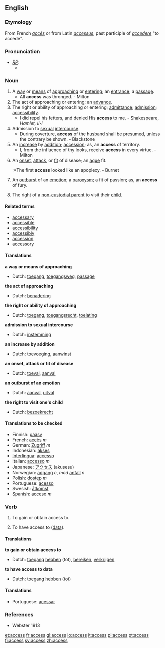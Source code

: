 ==English==

{{rank|ordinary|forms|complete|949|access|ways|grave|serious}}


===Etymology===
From French ''[[accès]]'' or from Latin ''[[accessus]]'', past participle of ''[[accedere]]'' "to accede".

===Pronunciation===
* ''[[RP]]:''
** {{IPA|/ˈækses/}}

===Noun===
{{en-noun-reg-es}}
# A [[way]] or [[means]] of [[approach]]ing or [[enter]]ing; an [[entrance]]; a [[passage]].
#* All '''access''' was thronged. - Milton
# The act of approaching or entering; an [[advance]].
# The right or ability of approaching or entering; [[admittance]]; [[admission]]; [[accessibility]].
#* I did repel his fetters, and denied His '''access''' to me. - Shakespeare, ''Hamlet, II-i''
# Admission to [[sexual]] [[intercourse]].
#* During coverture, '''access''' of the husband shall be presumed, unless the contrary be shown. - Blackstone
# An [[increase]] by [[addition]]; [[accession]]; as, an '''access''' of territory.
#* I, from the influence of thy looks, receive '''access''' in every virtue. - Milton
# An [[onset]], [[attack]], or [[fit]] of disease; an [[ague]] fit.
#:*The first '''access''' looked like an apoplexy. - Burnet
# An [[outburst]] of an [[emotion]]; a [[paroxysm]]; a fit of passion; as, an '''access''' of fury.
# {{law}} The right of a [[non-custodial parent]] to visit their [[child]].

====Related terms====
* [[accessary]]
* [[accessible]]
* [[accessibility]]
* [[accessibly]]
* [[accession]]
* [[accessory]]

====Translations====
'''a way or means of approaching'''
{{top}}
* Dutch: [[toegang]], [[toegangsweg]], [[passage]]
{{mid}}
{{bottom}}

'''the act of approaching'''
{{top}}
* Dutch: [[benadering]]
{{mid}}
{{bottom}}

'''the right or ability of approaching'''
{{top}}
* Dutch: [[toegang]], [[toegangsrecht]], [[toelating]]
{{mid}}
{{bottom}}

'''admission to sexual intercourse'''
{{top}}
* Dutch: [[instemming]]
{{mid}}
{{bottom}}

'''an increase by addition'''
{{top}}
* Dutch: [[toevoeging]], [[aanwinst]]
{{mid}}
{{bottom}}

'''an onset, attack or fit of disease'''
{{top}}
* Dutch: [[toeval]], [[aanval]]
{{mid}}
{{bottom}}

'''an outburst of an emotion'''
{{top}}
* Dutch: [[aanval]], [[uitval]]
{{mid}}
{{bottom}}

'''the right to visit one's child'''
{{top}}
* Dutch: [[bezoekrecht]] {{n}}
{{mid}}
{{bottom}}

====Translations to be checked====
{{checktrans}}
*Finnish: [[pääsy]]
*French: [[accès]] ''m''
*German: [[Zugriff]] ''m''
*Indonesian: [[akses]]
*[[Interlingua]]: [[accesso]]
*Italian: [[accesso]] ''m''
*Japanese: [[アクセス]] (akusesu)
*Norwegian: [[adgang]] ''c'', ''med'' [[anfall]] ''n''
*Polish: [[dostęp]] ''m''
*Portuguese: [[acesso]]
*Swesish: [[åtkomst]]
*Spanish: [[acceso]] ''m''

===Verb===
{{en-infl-reg-sibilant|access||}}
# {{transitive}} To gain or obtain access to.
# {{transitive}} {{computing}} To have access to ([[data]]).

====Translations====
'''to gain or obtain access to'''
{{top}}
* Dutch: [[toegang]] [[hebben]] (tot), [[bereiken]], [[verkrijgen]]
{{mid}}
{{bottom}}

'''to have access to data'''
{{top}}
*Dutch: [[toegang]] [[hebben]] (tot)
{{mid}}
{{bottom}}

====Translations====
{{checktrans}}
*Portuguese: [[acessar]]

===References===
*Webster 1913

[[et:access]]
[[fr:access]]
[[gl:access]]
[[io:access]]
[[it:access]]
[[pl:access]]
[[pt:access]]
[[fi:access]]
[[sv:access]]
[[zh:access]]